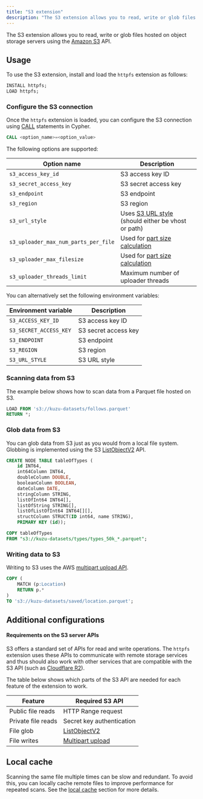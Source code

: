 ```yaml
---
title: "S3 extension"
description: "The S3 extension allows you to read, write or glob files hosted on Amazon S3"
---
```

The S3 extension allows you to read, write or glob files hosted on object storage servers using the
[Amazon S3](https://aws.amazon.com/s3/) API.

## Usage

To use the S3 extension, install and load the `httpfs` extension as follows:

```sql
INSTALL httpfs;
LOAD httpfs;
```
### Configure the S3 connection

Once the `httpfs` extension is loaded, you can configure the S3 connection using
[CALL](https://kuzudb.com/docusaurus/cypher/configuration) statements in Cypher.
```sql
CALL <option_name>=<option_value>
```

The following options are supported:

| Option name | Description |
|----------|----------|
| `s3_access_key_id` | S3 access key ID |
| `s3_secret_access_key` | S3 secret access key |
| `s3_endpoint` | S3 endpoint |
| `s3_region` | S3 region |
| `s3_url_style` | Uses [S3 URL style](https://docs.aws.amazon.com/AmazonS3/latest/userguide/VirtualHosting.html) (should either be vhost or path) |
| `s3_uploader_max_num_parts_per_file` | Used for [part size calculation](https://docs.aws.amazon.com/AmazonS3/latest/userguide/qfacts.html) |
| `s3_uploader_max_filesize` | Used for [part size calculation](https://docs.aws.amazon.com/AmazonS3/latest/userguide/qfacts.html) |
| `s3_uploader_threads_limit` | Maximum number of uploader threads |

You can alternatively set the following environment variables:

| Environment variable | Description |
|----------|----------|
| `S3_ACCESS_KEY_ID` | S3 access key ID |
| `S3_SECRET_ACCESS_KEY` | S3 secret access key |
| `S3_ENDPOINT` | S3 endpoint |
| `S3_REGION` | S3 region |
| `S3_URL_STYLE` | S3 URL style |

### Scanning data from S3

The example below shows how to scan data from a Parquet file hosted on S3.

```sql
LOAD FROM 's3://kuzu-datasets/follows.parquet'
RETURN *;
```

### Glob data from S3

You can glob data from S3 just as you would from a local file system.
Globbing is implemented using the S3 [ListObjectV2](https://docs.aws.amazon.com/AmazonS3/latest/API/API_ListObjectsV2.html) API.

```sql
CREATE NODE TABLE tableOfTypes (
    id INT64,
    int64Column INT64,
    doubleColumn DOUBLE,
    booleanColumn BOOLEAN,
    dateColumn DATE,
    stringColumn STRING,
    listOfInt64 INT64[],
    listOfString STRING[],
    listOfListOfInt64 INT64[][],
    structColumn STRUCT(ID int64, name STRING),
    PRIMARY KEY (id));

COPY tableOfTypes
FROM "s3://kuzu-datasets/types/types_50k_*.parquet";
```

### Writing data to S3

Writing to S3 uses the AWS [multipart upload API](https://docs.aws.amazon.com/AmazonS3/latest/userguide/mpuoverview.html).

```sql
COPY (
    MATCH (p:Location)
    RETURN p.*
)
TO 's3://kuzu-datasets/saved/location.parquet';
```

## Additional configurations

#### Requirements on the S3 server APIs

S3 offers a standard set of APIs for read and write operations. The `httpfs` extension uses these APIs to communicate with remote storage services and thus should also work
with other services that are compatible with the S3 API (such as [Cloudflare R2](https://www.cloudflare.com/en-gb/developer-platform/r2/)).

The table below shows which parts of the S3 API are needed for each feature of the extension to work.

| Feature | Required S3 API |
|----------|----------|
| Public file reads | HTTP Range request |
| Private file reads | Secret key authentication |
| File glob | [ListObjectV2](https://docs.aws.amazon.com/AmazonS3/latest/API/API_ListObjectsV2.html) |
| File writes | [Multipart upload](https://docs.aws.amazon.com/AmazonS3/latest/userguide/mpuoverview.html) |


## Local cache

Scanning the same file multiple times can be slow and redundant.
To avoid this, you can locally cache remote files to improve performance for repeated scans.
See the [local cache](/extensions/httpfs#local-cache) section for more details.
